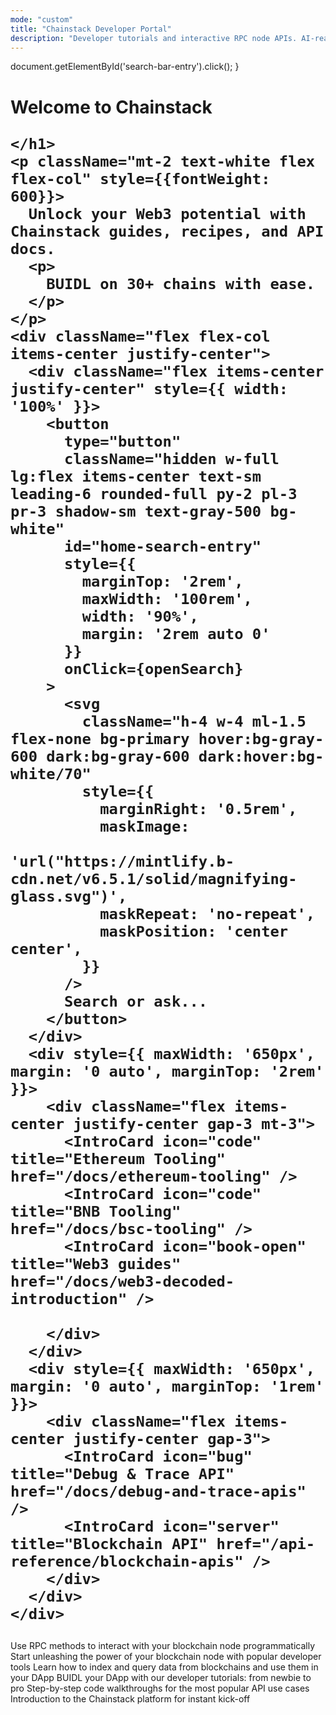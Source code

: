 ```yaml
---
mode: "custom"
title: "Chainstack Developer Portal"
description: "Developer tutorials and interactive RPC node APIs. AI-ready."
---
```


  document.getElementById('search-bar-entry').click();
}

<div className="relative w-full flex items-center justify-center" style={{ height: '32rem', overflow: 'hidden' }}>
  <div id="background-div" class="absolute inset-0" style={{height: "32rem", backgroundImage: "url('https://mintlify-assets.b-cdn.net/stack-hero-backdrop.jpg')", backgroundSize: "cover", backgroundPosition: "center"}}></div>

  <div style={{ position: 'absolute', textAlign: 'center', padding: '0 1rem', maxWidth: '100%', left: '50%', transform: 'translateX(-50%)' }}>
    <h1
      className="text-white "
      style={{
          marginTop: '4rem',
          fontSize: '4rem',
          fontWeight: 600,
          margin: '0',
          whiteSpace: 'nowrap',
          textAlign: 'center'
      }}
    >
    Welcome to <span style={{color: "#BDE6FE"}}>Chainstack</span>

    </h1>
    <p className="mt-2 text-white flex flex-col" style={{fontWeight: 600}}>
      Unlock your Web3 potential with Chainstack guides, recipes, and API docs.
      <p>
        BUIDL on 30+ chains with ease.
      </p>
    </p>
    <div className="flex flex-col items-center justify-center">
      <div className="flex items-center justify-center" style={{ width: '100%' }}>
        <button
          type="button"
          className="hidden w-full lg:flex items-center text-sm leading-6 rounded-full py-2 pl-3 pr-3 shadow-sm text-gray-500 bg-white"
          id="home-search-entry"
          style={{
            marginTop: '2rem',
            maxWidth: '100rem',
            width: '90%',
            margin: '2rem auto 0'
          }}
          onClick={openSearch}
        >
          <svg
            className="h-4 w-4 ml-1.5 flex-none bg-primary hover:bg-gray-600 dark:bg-gray-600 dark:hover:bg-white/70"
            style={{
              marginRight: '0.5rem',
              maskImage:
                'url("https://mintlify.b-cdn.net/v6.5.1/solid/magnifying-glass.svg")',
              maskRepeat: 'no-repeat',
              maskPosition: 'center center',
            }}
          />
          Search or ask...
        </button>
      </div>
      <div style={{ maxWidth: '650px', margin: '0 auto', marginTop: '2rem' }}>
        <div className="flex items-center justify-center gap-3 mt-3">
          <IntroCard icon="code" title="Ethereum Tooling" href="/docs/ethereum-tooling" />
          <IntroCard icon="code" title="BNB Tooling" href="/docs/bsc-tooling" />
          <IntroCard icon="book-open" title="Web3 guides" href="/docs/web3-decoded-introduction" />

        </div>
      </div>
      <div style={{ maxWidth: '650px', margin: '0 auto', marginTop: '1rem' }}>
        <div className="flex items-center justify-center gap-3">
          <IntroCard icon="bug" title="Debug & Trace API" href="/docs/debug-and-trace-apis" />
          <IntroCard icon="server" title="Blockchain API" href="/api-reference/blockchain-apis" />
        </div>
      </div>
    </div>
  </div>
</div>

<div
  style={{marginTop: '4rem', marginBottom: '8rem', maxWidth: '70rem', marginLeft: 'auto',
  marginRight: 'auto', paddingLeft: '1.25rem',
  paddingRight: '1.25rem' }}
>

<CardGroup cols={3}>
  <Card title="Blockchain API" href="/api-reference/blockchain-apis" icon="cubes" iconType="solid">
    Use RPC methods to interact with your blockchain node programmatically
  </Card>
  <Card title="Tooling" href="/docs/protocols-tooling-introduction" icon="screwdriver-wrench" iconType="solid">
    Start unleashing the power of your blockchain node with popular developer tools
  </Card>
  <Card title="Subgraphs" href="/docs/subgraphs-introduction" icon="chart-network" iconType="solid">
    Learn how to index and query data from blockchains and use them in your DApp
  </Card>
  <Card title="Web3 [De]Coded" href="/docs/web3-decoded-introduction" icon="code" iconType="solid">
    BUIDL your DApp with our developer tutorials: from newbie to pro
  </Card>
  <Card title="Recipes" href="/recipes" icon="lightbulb-on" iconType="solid">
    Step-by-step code walkthroughs for the most popular API use cases
  </Card>
  <Card title="Platform" href="/docs/manage-your-node" icon="server" iconType="solid">
    Introduction to the Chainstack platform for instant kick-off
  </Card>
</CardGroup>
</div>
